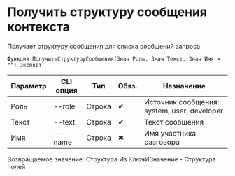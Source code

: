 ﻿---
sidebar_position: 3
description: Получить структуру сообщения контекста и другие функции для работы с OpenAI в Открытом пакете интеграций - бесплатной open-source библиотеке интеграций для 1С:Предприятие 8, OneScript и CLI
keywords: [1C, 1С, 1С:Предприятие, 1С:Предприятие 8.3, API, Интеграция, Сервисы, Обмен, OneScript, CLI, OpenAI]
---


# Получить структуру сообщения контекста
 Получает структуру сообщения для списка сообщений запроса



`Функция ПолучитьСтруктуруСообщения(Знач Роль, Знач Текст, Знач Имя = "") Экспорт`

  | Параметр | CLI опция | Тип | Обяз. | Назначение |
  |-|-|-|-|-|
  | Роль | --role | Строка | &#x2714; | Источник сообщения: system, user, developer |
  | Текст | --text | Строка | &#x2714; | Текст сообщения |
  | Имя | --name | Строка | &#x2716; | Имя участника разговора |

  
  Возвращаемое значение:   Структура Из КлючИЗначение - Структура полей

<br/>




```bsl title="Пример использования для 1С:Предприятие/OneScript"

```
    




